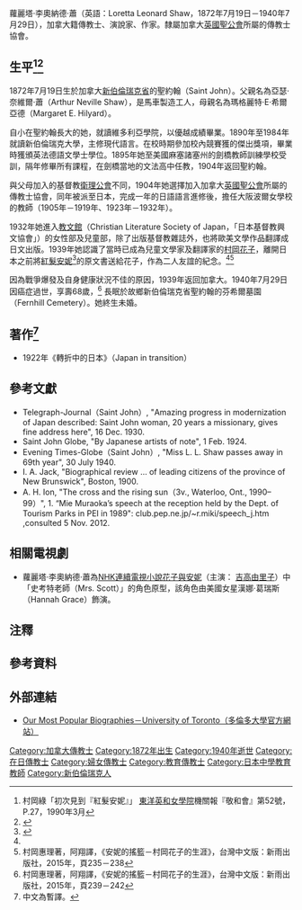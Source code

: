 蘿麗塔·李奧納德·蕭（英語：Loretta Leonard Shaw，1872年7月19日－1940年7月29日），加拿大籍傳教士、演說家、作家。隸屬加拿大[[英國聖公會|英國聖公會]]所屬的傳教士協會。

== 生平<ref name="#1">村岡綠「初次見到『紅髮安妮』」 [[學校法人東洋英和女学院|東洋英和女學院]]機關報『敬和會』第52號，P.27，1990年3月</ref><ref>{{Cite web |url=http://www.biographi.ca/en/bio/shaw_loretta_leonard_16E.html |title=存档副本 |access-date=2015-01-15 |archive-date=2021-02-05 |archive-url=https://web.archive.org/web/20210205113527/http://www.biographi.ca/en/bio/shaw_loretta_leonard_16E.html |dead-url=no }}</ref>== 
1872年7月19日生於加拿大[[新伯倫瑞克省|新伯倫瑞克省]]的聖約翰（Saint John）。父親名為亞瑟·奈維爾·蕭（Arthur Neville Shaw），是馬車製造工人，母親名為瑪格麗特·E·希爾亞德（Margaret E. Hilyard）。

自小在聖約翰長大的她，就讀維多利亞學院，以優越成績畢業。1890年至1984年就讀新伯倫瑞克大學，主修現代語言。在校時期參加校內競賽獲的傑出獎項，畢業時獲頒英法德語文學士學位。1895年她至美國麻塞諸塞州的劍橋教師訓練學校受訓，隔年修畢所有課程，在劍橋當地的文法高中任教，1904年返回聖約翰。

與父母加入的基督教[[衛理公會|衛理公會]]不同，1904年她選擇加入加拿大[[英國聖公會|英國聖公會]]所屬的傳教士協會，同年被派至日本，完成一年的日語語言進修後，擔任大阪波爾女學校的教師（1905年－1919年、1923年－1932年）。

1932年她進入[[教文館|教文館]]（Christian Literature Society of Japan，「日本基督教興文協會」）的女性部及兒童部，除了出版基督教雜誌外，也將歐美文學作品翻譯成日文出版。1939年她認識了當時已成為兒童文學家及翻譯家的[[村岡花子|村岡花子]]，離開日本之前將[[紅髮安妮|紅髮安妮]]<ref>{{Cite web |url=http://www.japantimes.co.jp/life/2009/01/18/general/of-orphans-and-granddaughters/#.VLiAZtKUfb4 |title=存档副本 |access-date=2015-01-16 |archive-date=2021-01-18 |archive-url=https://web.archive.org/web/20210118053649/https://www.japantimes.co.jp/life/2009/01/18/general/of-orphans-and-granddaughters/#.VLiAZtKUfb4 |dead-url=no }}</ref>的原文書送給花子，作為二人友誼的紀念。<ref name="#1"/><ref group="注">村岡惠理著，阿翔譯，《安妮的搖籃－村岡花子的生涯》，台灣中文版：新雨出版社，2015年，頁235－238</ref> 

因為戰爭爆發及自身健康狀況不佳的原因，1939年返回加拿大。1940年7月29日因癌症過世，享壽68歲，<ref group="注">村岡惠理著，阿翔譯，《安妮的搖籃－村岡花子的生涯》，台灣中文版：新雨出版社，2015年，頁239－242</ref> 長眠於故鄉新伯倫瑞克省聖約翰的芬希爾墓園（Fernhill Cemetery）。她終生未婚。

== 著作<ref group="注">中文為暫譯。</ref> == 
* 1922年《轉折中的日本》（Japan in transition）

== 參考文獻 == 
<div class="references-small">
* Telegraph-Journal（Saint John）, "Amazing progress in modernization of Japan described: Saint John woman, 20 years a missionary, gives fine address here", 16 Dec. 1930. 
* Saint John Globe, "By Japanese artists of note", 1 Feb. 1924. 
* Evening Times-Globe（Saint John）, "Miss L. L. Shaw passes away in 69th year", 30 July 1940. 
* I. A. Jack,  "Biographical review … of leading citizens of the province of New Brunswick", Boston, 1900.  
* A. H. Ion, "The cross and the rising sun（3v., Waterloo, Ont., 1990–99）", 1. “Mie Muraoka’s speech at the reception held by the Dept. of Tourism Parks in PEI in 1989": club.pep.ne.jp/~r.miki/speech_j.htm ,consulted 5 Nov. 2012.
</div>

== 相關電視劇 ==
* 蘿麗塔·李奧納德·蕭為[[NHK|NHK]][[連續電視小說|連續電視小說]][[花子與安妮|花子與安妮]]（主演： [[吉高由里子|吉高由里子]]）中「史考特老師（Mrs. Scott）」的角色原型，該角色由美國女星漢娜·葛瑞斯（Hannah Grace）飾演。 

== 注釋 ==
{{Reflist|group="注"}}

== 參考資料 ==
{{Reflist}}

== 外部連結 ==
* [http://www.biographi.ca/en/index.php Our Most Popular Biographies－University of Toronto（多倫多大學官方網站）] {{Wayback|url=http://www.biographi.ca/en/index.php |date=20210415202016 }}

{{DEFAULTSORT:Loretta Leonard Shaw}}
[[Category:加拿大傳教士|Category:加拿大傳教士]]
[[Category:1872年出生|Category:1872年出生]]
[[Category:1940年逝世|Category:1940年逝世]]
[[Category:在日傳教士|Category:在日傳教士]]
[[Category:婦女傳教士|Category:婦女傳教士]]
[[Category:教育傳教士|Category:教育傳教士]]
[[Category:日本中學教育教師|Category:日本中學教育教師]]
[[Category:新伯倫瑞克人|Category:新伯倫瑞克人]]